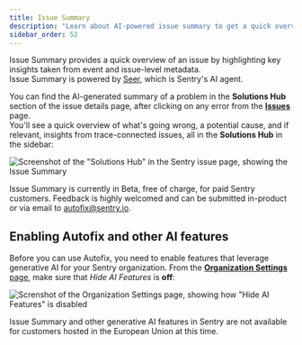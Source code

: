 ```yaml
---
title: Issue Summary
description: "Learn about AI-powered issue summary to get a quick overview of an issue."
sidebar_order: 52
---
```


Issue Summary provides a quick overview of an issue by highlighting key insights taken from event and issue-level metadata.  
Issue Summary is powered by [Seer](/product/issues/issue-details/seer-ai-features/), which is Sentry's AI agent.

You can find the AI-generated summary of a problem in the **Solutions Hub** section of the issue details page, after clicking on any error from the [**Issues**](https://sentry.io/orgredirect/organizations/:orgslug/issues/) page.  
You'll see a quick overview of what's going wrong, a potential cause, and if relevant, insights from trace-connected issues, all in the **Solutions Hub** in the sidebar:

![Screenshot of the "Solutions Hub" in the Sentry issue page, showing the Issue Summary](./img/solutions-hub.png)

<Alert>

Issue Summary is currently in Beta, free of charge, for paid Sentry customers. Feedback is highly welcomed and can be submitted in-product or via email to autofix@sentry.io.

</Alert>

## Enabling Autofix and other AI features

Before you can use Autofix, you need to enable features that leverage generative AI for your Sentry organization. From the [**Organization Settings** page](https://sentry.io/orgredirect/organizations/:orgslug/settings/organization/), make sure that _Hide AI Features_ is **off**:

![Screnshot of the Organization Settings page, showing how "Hide AI Features" is disabled](../img/org-settings-ai.png)

<Alert>

Issue Summary and other generative AI features in Sentry are not available for customers hosted in the European Union at this time.

</Alert>
